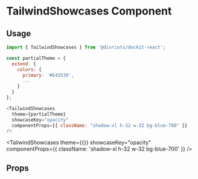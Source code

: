
# TailwindShowcases Component

<Description of={TailwindShowcases} />

## Usage

```js
import { TailwindShowcases } from '@divriots/dockit-react';

const partialTheme = {
  extend: {
    colors: {
      primary: '#E43530',
      ...
    }
  }
};

<TailwindShowcases
  theme={partialTheme}
  showcaseKey="opacity"
  componentProps={{ className: "shadow-xl h-32 w-32 bg-blue-700" }}
/>
```

<TailwindShowcases
  theme={{}}
  showcaseKey="opacity"
  componentProps={{ className: 'shadow-xl h-32 w-32 bg-blue-700' }}
/>

## Props

<Props of={TailwindShowcases} />

